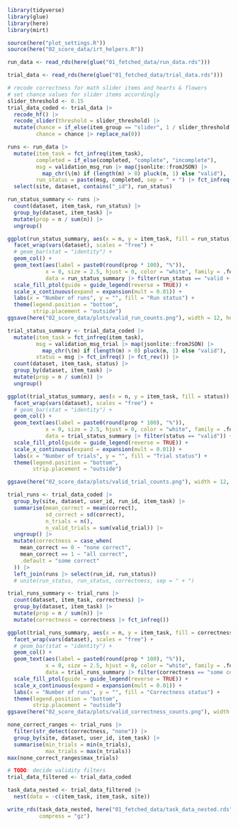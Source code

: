 ```r
library(tidyverse)
library(glue)
library(here)
library(mirt)

source(here("plot_settings.R"))
source(here("02_score_data/irt_helpers.R"))

run_data <- read_rds(here(glue("01_fetched_data/run_data.rds")))

trial_data <- read_rds(here(glue("01_fetched_data/trial_data.rds")))
```

```r
# recode correctness for math slider items and hearts & flowers
# set chance values for slider items accordingly
slider_threshold <- 0.15
trial_data_coded <- trial_data |>
  recode_hf() |>
  recode_slider(threshold = slider_threshold) |>
  mutate(chance = if_else(item_group == "slider", 1 / slider_threshold / 100, chance),
         chance = chance |> replace_na(0))
```

```r
runs <- run_data |>
  mutate(item_task = fct_infreq(item_task),
         completed = if_else(completed, "complete", "incomplete"),
         msg = validation_msg_run |> map(jsonlite::fromJSON) |>
           map_chr(\(m) if (length(m) > 0) pluck(m, 1) else "valid"),
         run_status = paste(msg, completed, sep = " + ") |> fct_infreq() |> fct_rev()) |>
  select(site, dataset, contains("_id"), run_status)

run_status_summary <- runs |>
  count(dataset, item_task, run_status) |>
  group_by(dataset, item_task) |>
  mutate(prop = n / sum(n)) |>
  ungroup()

ggplot(run_status_summary, aes(x = n, y = item_task, fill = run_status)) +
  facet_wrap(vars(dataset), scales = "free") +
  # geom_bar(stat = "identity") +
  geom_col() +
  geom_text(aes(label = paste0(round(prop * 100), "%")),
            x = 0, size = 2.5, hjust = 0, color = "white", family = .font,
            data = run_status_summary |> filter(run_status == "valid + complete")) +
  scale_fill_ptol(guide = guide_legend(reverse = TRUE)) +
  scale_x_continuous(expand = expansion(mult = 0.01)) +
  labs(x = "Number of runs", y = "", fill = "Run status") +
  theme(legend.position = "bottom",
        strip.placement = "outside")
ggsave(here("02_score_data/plots/valid_run_counts.png"), width = 12, height = 6)
```

```r
trial_status_summary <- trial_data_coded |>
  mutate(item_task = fct_infreq(item_task),
         msg = validation_msg_trial |> map(jsonlite::fromJSON) |>
           map_chr(\(m) if (length(m) > 0) pluck(m, 1) else "valid"),
         status = msg |> fct_infreq() |> fct_rev()) |>
  count(dataset, item_task, status) |>
  group_by(dataset, item_task) |>
  mutate(prop = n / sum(n)) |>
  ungroup()

ggplot(trial_status_summary, aes(x = n, y = item_task, fill = status)) +
  facet_wrap(vars(dataset), scales = "free") +
  # geom_bar(stat = "identity") +
  geom_col() +
  geom_text(aes(label = paste0(round(prop * 100), "%")),
            x = 0, size = 2.5, hjust = 0, color = "white", family = .font,
            data = trial_status_summary |> filter(status == "valid")) +
  scale_fill_ptol(guide = guide_legend(reverse = TRUE)) +
  scale_x_continuous(expand = expansion(mult = 0.01)) +
  labs(x = "Number of trials", y = "", fill = "Trial status") +
  theme(legend.position = "bottom",
        strip.placement = "outside")

ggsave(here("02_score_data/plots/valid_trial_counts.png"), width = 12, height = 6)
```

```r
trial_runs <- trial_data_coded |>
  group_by(site, dataset, user_id, run_id, item_task) |>
  summarise(mean_correct = mean(correct),
            sd_correct = sd(correct),
            n_trials = n(),
            n_valid_trials = sum(valid_trial)) |>
  ungroup() |>
  mutate(correctness = case_when(
    mean_correct == 0 ~ "none correct",
    mean_correct == 1 ~ "all correct",
    .default = "some correct"
  )) |>
  left_join(runs |> select(run_id, run_status))
  # unite(run_status, run_status, correctness, sep = " + ")

trial_runs_summary <- trial_runs |>
  count(dataset, item_task, correctness) |>
  group_by(dataset, item_task) |>
  mutate(prop = n / sum(n)) |>
  mutate(correctness = correctness |> fct_infreq())

ggplot(trial_runs_summary, aes(x = n, y = item_task, fill = correctness)) +
  facet_wrap(vars(dataset), scales = "free") +
  # geom_bar(stat = "identity") +
  geom_col() +
  geom_text(aes(label = paste0(round(prop * 100), "%")),
            x = 0, size = 2.5, hjust = 0, color = "white", family = .font,
            data = trial_runs_summary |> filter(correctness == "some correct")) +
  scale_fill_ptol(guide = guide_legend(reverse = TRUE)) +
  scale_x_continuous(expand = expansion(mult = 0.01)) +
  labs(x = "Number of runs", y = "", fill = "Correctness status") +
  theme(legend.position = "bottom",
        strip.placement = "outside")
ggsave(here("02_score_data/plots/valid_correctness_counts.png"), width = 12, height = 6)

none_correct_ranges <- trial_runs |>
  filter(str_detect(correctness, "none")) |>
  group_by(site, dataset, user_id, item_task) |>
  summarise(min_trials = min(n_trials),
            max_trials = max(n_trials))
max(none_correct_ranges$max_trials)
```

```r
# TODO: decide validity filters
trial_data_filtered <- trial_data_coded
```

```r
task_data_nested <- trial_data_filtered |>
  nest(data = -c(item_task, item_task, site))

write_rds(task_data_nested, here("01_fetched_data/task_data_nested.rds"),
          compress = "gz")
```
